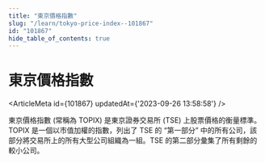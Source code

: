 ```yaml
---
title: "東京價格指數"
slug: "/learn/tokyo-price-index--101867"
id: "101867"
hide_table_of_contents: true
---
```



# 東京價格指數

<ArticleMeta id={101867} updatedAt={'2023-09-26 13:58:58'} />
<div className='border-solid border-b border-t-0 my-4 border-[var(--ifm-color-gray-300)]' />

東京價格指數 (常稱為 TOPIX) 是東京證券交易所 (TSE) 上股票價格的衡量標準。TOPIX 是一個以市值加權的指數，列出了 TSE 的 “第一部分” 中的所有公司，該部分將交易所上的所有大型公司組織為一組。TSE 的第二部分彙集了所有剩餘的較小公司。
